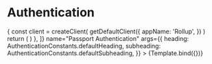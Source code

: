 

<Meta title="Components/Authentication" component={Authentication} />


# Authentication

<Canvas>
  <Story
    decorators={[
      (Story) => {
        const client = createClient(
          getDefaultClient({
            appName: 'Rollup',
          })
        )
        return (
          <WagmiConfig client={client}>
            <Story />
          </WagmiConfig>
        )
      },
    ]}
    name="Passport Authentication"
    args={{
      heading: AuthenticationConstants.defaultHeading,
      subheading: AuthenticationConstants.defaultSubheading,
    }}
  >
    {Template.bind({})}
  </Story>
</Canvas>
